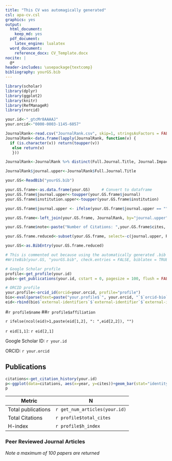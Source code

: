 ```yaml
---
title: "This CV was automagically generated"
csl: apa-cv.csl
graphics: yes
output:
  html_document: 
    keep_md: yes
  pdf_document:
    latex_engine: lualatex
  word_document:
    reference_docx: CV_Template.docx
nocite: |
  @*
header-includes: \usepackage{textcomp}
bibliography: yourGS.bib
---
```


```r
library(scholar)
library(dplyr)
library(ggplot2)
library(knitr)
library(RefManageR)
library(rorcid)

your.id<-"_gtcMr8AAAAJ"
your.orcid<-"0000-0003-1145-6057"

```

```r
JournalRank<-read.csv("JournalRank.csv", skip=1, stringsAsFactors = FALSE)
JournalRank<-data.frame(lapply(JournalRank, function(v) {
  if (is.character(v)) return(toupper(v))
   else return(v)
   }))

JournalRank<-JournalRank %>% distinct(Full.Journal.Title, Journal.Impact.Factor, .keep_all = TRUE)

JournalRank$journal.upper<-JournalRank$Full.Journal.Title
```


```r
your.GS<-ReadBib("yourGS.bib")

your.GS.frame<-as.data.frame(your.GS)     # Convert to dataframe
your.GS.frame$journal.upper<-toupper(your.GS.frame$journal)
your.GS.frame$institution.upper<-toupper(your.GS.frame$institution)

your.GS.frame$journal.upper <- ifelse(your.GS.frame$journal.upper == "", your.GS.frame$institution.upper, your.GS.frame$journal.upper)

your.GS.frame<-left_join(your.GS.frame, JournalRank, by="journal.upper")

your.GS.frame$note<-paste("Number of Citations: ",your.GS.frame$cites, "Impact Factor: ", your.GS.frame$Journal.Impact.Factor) # Move citation counts and IF to note field

your.GS.frame.reduced<-subset(your.GS.frame, select=-c(journal.upper, Rank, Full.Journal.Title, Total.Cites, Journal.Impact.Factor, Eigenfactor.Score, institution.upper))

your.GS<-as.BibEntry(your.GS.frame.reduced)

# This is commented out because using the automatically generated .bib throws an encoding error. Opening yourGS.bib and saving it works for subsequent runs. 
#WriteBib(your.GS, "yourGS.bib", check.entries = FALSE, biblatex = TRUE, .Encoding = "UTF-8")

```

```r

# Google Scholar profile
profile<-get_profile(your.id)
pubs<-get_publications(your.id, cstart = 0, pagesize = 100, flush = FALSE)

# ORCID profile
your.profile<-orcid_id(orcid=your.orcid, profile="profile") 
bio<-eval(parse(text=paste("your.profile$`", your.orcid, "`$`orcid-bio`", sep="")))
eid<-rbind(bio$`external-identifiers`$`external-identifier`$`external-id-common-name.value`, bio$`external-identifiers`$`external-identifier`$`external-id-reference.value`)
```


#`r profile$name`
##`r profile$affiliation`

`r ifelse(ncol(eid)>1,paste(eid[1,2], ": ",eid[2,2]), "")` 

`r eid[1,1]`: `r eid[2,1]`

Google Scholar ID:  `r your.id`

ORCID: `r your.orcid`

## Publications
```r

citations<-get_citation_history(your.id)
p<-ggplot(data=citations, aes(x=year, y=cites))+geom_bar(stat="identity", fill="steelblue")+theme_classic()+ylab("New Citations (n)")+xlab("Year")
p
```

Metric| N
---------|----------------------------------
|Total publications | `r get_num_articles(your.id)`
|Total Citations | `r profile$total_cites`|
|H-index | `r profile$h_index`|

### Peer Reviewed Journal Articles
\setlength{\parindent}{-0.2in}
\setlength{\leftskip}{0.2in}
\setlength{\parskip}{8pt}
*Note a maximum of 100 papers are returned*
